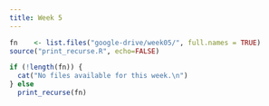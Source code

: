 ```yaml
---
title: Week 5
---
```


```r
fn    <- list.files("google-drive/week05/", full.names = TRUE)
source("print_recurse.R", echo=FALSE)

if (!length(fn)) {
  cat("No files available for this week.\n")
} else 
  print_recurse(fn)
  


```

